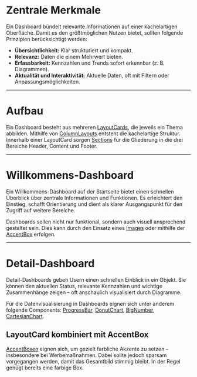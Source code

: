 # Zentrale Merkmale

Ein Dashboard bündelt relevante Informationen auf einer kachelartigen
Oberfläche. Damit es den größtmöglichen Nutzen bietet, sollten folgende
Prinzipien berücksichtigt werden:

- **Übersichtlichkeit:** Klar strukturiert und kompakt.
- **Relevanz:** Daten die einem Mehrwert bieten.
- **Erfassbarkeit:** Kennzahlen und Trends sofort erkennbar (z. B. Diagrammen).
- **Aktualität und Interaktivität:** Aktuelle Daten, oft mit Filtern oder
  Anpassungsmöglichkeiten.

---

# Aufbau

Ein Dashboard besteht aus mehreren
[LayoutCards](/03-components/structure/layout-card), die jeweils ein Thema
abbilden. Mithilfe von [ColumnLayouts](/03-components/structure/column-layout)
entsteht die kachelartige Struktur. Innerhalb einer LayoutCard sorgen
[Sections](/03-components/structure/section) für die Gliederung in die drei
Bereiche Header, Content und Footer.

---

# Willkommens-Dashboard

Ein Willkommens-Dashboard auf der Startseite bietet einen schnellen Überblick
über zentrale Informationen und Funktionen. Es erleichtert den Einstieg, schafft
Orientierung und dient als klarer Ausgangspunkt für den Zugriff auf weitere
Bereiche.

<LiveCodeEditor example="dashboard" editorCollapsed bgColor="dark" />

Dashboards sollen nicht nur funktional, sondern auch visuell ansprechend
gestaltet sein. Dies kann durch den Einsatz eines
[Images](/03-components/content/image) oder mithilfe der
[AccentBox](/03-components/structure/accent-box) erfolgen.

---

# Detail-Dashboard

Detail-Dashboards geben Usern einen schnellen Einblick in ein Objekt. Sie können
den aktuellen Status, relevante Kennzahlen und wichtige Zusammenhänge zeigen –
oft anschaulich visualisiert durch Diagramme.

<LiveCodeEditor example="project-dashboard" editorCollapsed bgColor="dark" />

Für die Datenvisualisierung in Dashboards eignen sich unter anderem folgende
Components: [ProgressBar](/03-components/status/progress-bar),
[DonutChart](/03-components/data-visualisation/donut-chart),
[BigNumber](/03-components/data-visualisation/big-number),
[CartesianChart](/03-components/data-visualisation/cartesian-chart).

## LayoutCard kombiniert mit AccentBox

[AccentBoxen](/03-components/structure/accent-box) eignen sich, um gezielt
farbliche Akzente zu setzen – insbesondere bei Werbemaßnahmen. Dabei sollte
jedoch sparsam vorgegangen werden, damit das Gesamtbild stimmig bleibt. In der
Regel genügt bereits eine farbige Box.
